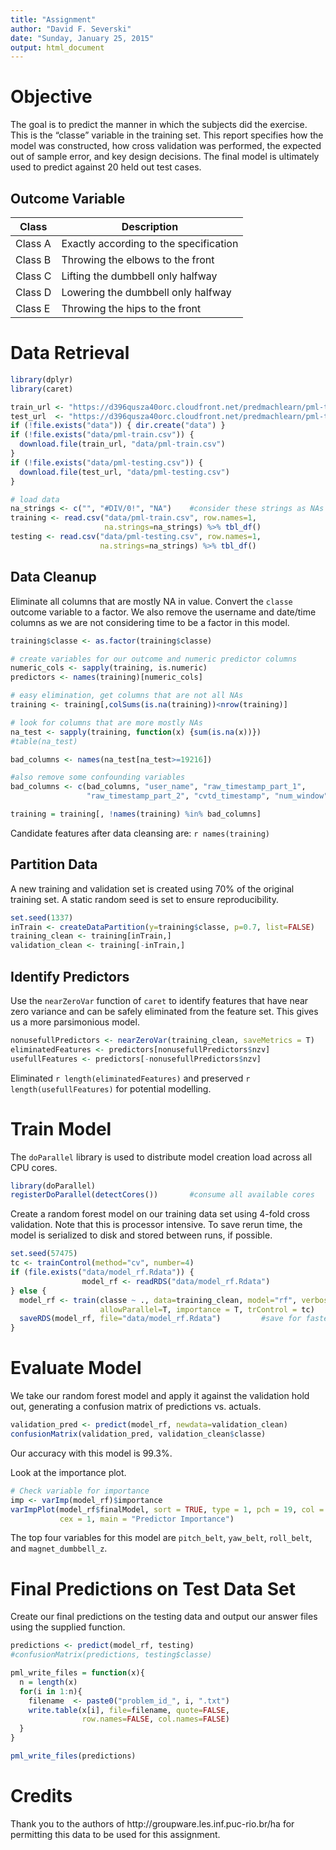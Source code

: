 ---
title: "Assignment"
author: "David F. Severski"
date: "Sunday, January 25, 2015"
output: html_document
---

# Objective
The goal is to predict the manner in which the subjects did the exercise. This 
is the "classe" variable in the training set. This report specifies how the 
model was constructed, how cross validation was performed, the expected out 
of sample error, and key design decisions. The final model is ultimately used 
to predict against 20 held out test cases.

## Outcome Variable

Class | Description
------|------------
Class A | Exactly according to the specification
Class B | Throwing the elbows to the front
Class C | Lifting the dumbbell only halfway
Class D | Lowering the dumbbell only halfway
Class E | Throwing the hips to the front

# Data Retrieval

```{r libraryLoad, message=FALSE, warning=FALSE}
library(dplyr)
library(caret)
```

```{r retrieveData}
train_url <- "https://d396qusza40orc.cloudfront.net/predmachlearn/pml-training.csv"
test_url  <- "https://d396qusza40orc.cloudfront.net/predmachlearn/pml-testing.csv"
if (!file.exists("data")) { dir.create("data") } 
if (!file.exists("data/pml-train.csv")) {
  download.file(train_url, "data/pml-train.csv")
}
if (!file.exists("data/pml-testing.csv")) {
  download.file(test_url, "data/pml-testing.csv")
}

# load data
na_strings <- c("", "#DIV/0!", "NA")    #consider these strings as NAs
training <- read.csv("data/pml-train.csv", row.names=1, 
                     na.strings=na_strings) %>% tbl_df()
testing <- read.csv("data/pml-testing.csv", row.names=1, 
                    na.strings=na_strings) %>% tbl_df()
```

## Data Cleanup

Eliminate all columns that are mostly NA in value. Convert the `classe` 
outcome variable to a factor. We also remove the username and date/time columns 
as we are not considering time to be a factor in this model.

```{r dataCleanup}
training$classe <- as.factor(training$classe)

# create variables for our outcome and numeric predictor columns
numeric_cols <- sapply(training, is.numeric)
predictors <- names(training)[numeric_cols]

# easy elimination, get columns that are not all NAs
training <- training[,colSums(is.na(training))<nrow(training)]

# look for columns that are more mostly NAs
na_test <- sapply(training, function(x) {sum(is.na(x))})
#table(na_test)

bad_columns <- names(na_test[na_test>=19216])

#also remove some confounding variables
bad_columns <- c(bad_columns, "user_name", "raw_timestamp_part_1", 
                 "raw_timestamp_part_2", "cvtd_timestamp", "num_window")

training = training[, !names(training) %in% bad_columns]
```

Candidate features after data cleansing are: `r names(training)`

## Partition Data

A new training and validation set is created using 70% of the original 
training set. A static random seed is set to ensure reproducibility.

```{r partitionData}
set.seed(1337)
inTrain <- createDataPartition(y=training$classe, p=0.7, list=FALSE)
training_clean <- training[inTrain,]
validation_clean <- training[-inTrain,]
```

## Identify Predictors
Use the `nearZeroVar` function of `caret` to identify features that have near 
zero variance and can be safely eliminated from the feature set. This gives us 
a more parsimonious model.

```{r reducePredictors}
nonusefullPredictors <- nearZeroVar(training_clean, saveMetrics = T)
eliminatedFeatures <- predictors[nonusefullPredictors$nzv]
usefullFeatures <- predictors[-nonusefullPredictors$nzv]
```

Eliminated `r length(eliminatedFeatures)` and preserved 
`r length(usefullFeatures)` for potential modelling.

# Train Model

The `doParallel` library is used to distribute model creation load across 
all CPU cores.

```{r, setupParallel}
library(doParallel)
registerDoParallel(detectCores())       #consume all available cores
```

Create a random forest model on our training data set using 4-fold cross 
validation. Note that this is processor intensive. To save rerun time, the 
model is serialized to disk and stored between runs, if possible.

```{r, createRFmodel}
set.seed(57475)
tc <- trainControl(method="cv", number=4)
if (file.exists("data/model_rf.Rdata")) {
                model_rf <- readRDS("data/model_rf.Rdata")
} else {
  model_rf <- train(classe ~ ., data=training_clean, model="rf", verbose=F, 
                    allowParallel=T, importance = T, trControl = tc)
  saveRDS(model_rf, file="data/model_rf.Rdata")         #save for faster resuse
}
```

# Evaluate Model
We take our random forest model and apply it against the validation hold out, 
generating a confusion matrix of predictions vs. actuals.
```{r, predictValidation}
validation_pred <- predict(model_rf, newdata=validation_clean)
confusionMatrix(validation_pred, validation_clean$classe)
```

Our accuracy with this model is 99.3%.

Look at the importance plot.
```{r, importancePlot}
# Check variable for importance
imp <- varImp(model_rf)$importance
varImpPlot(model_rf$finalModel, sort = TRUE, type = 1, pch = 19, col = 1, 
           cex = 1, main = "Predictor Importance")
```

The top four variables for this model are `pitch_belt`, `yaw_belt`, `roll_belt`, and `magnet_dumbbell_z`.

# Final Predictions on Test Data Set
Create our final predictions on the testing data and 
output our answer files using the supplied function.

```{r, predictFinal}
predictions <- predict(model_rf, testing)
#confusionMatrix(predictions, testing$classe)

pml_write_files = function(x){
  n = length(x)
  for(i in 1:n){
    filename  <- paste0("problem_id_", i, ".txt")
    write.table(x[i], file=filename, quote=FALSE, 
                row.names=FALSE, col.names=FALSE)
  }
}

pml_write_files(predictions)
```

# Credits

Thank you to the authors of http://groupware.les.inf.puc-rio.br/ha for 
permitting this data to be used for this assignment.